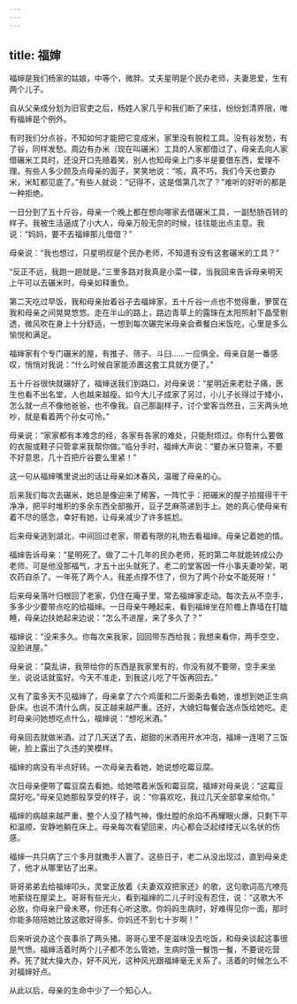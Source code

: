 ```yaml
---
---
---
```

title: 福婶
---




福婶是我们杨家的姑娘，中等个，微胖。丈夫星明是个民办老师，夫妻恩爱，生有两个儿子。

自从父亲成分划为旧官吏之后，杨姓人家几乎和我们断了来往，纷纷划清界限，唯有福婶是个例外。

有时我们分点谷，不知如何才能把它变成米，家里没有脱粒工具。没有谷发愁，有了谷，同样发愁。周边有办米（现在叫碾米）工具的人家都借过了，母亲去向人家借碾米工具时，还没开口先赔着笑，别人也知母亲上门多半是要借东西，爱理不理。有些人多少顾及点母亲的面子，笑笑地说：“咳，真不巧，我们今天也要办米，米缸都见底了。”有些人就说：“记得不，这是借第几次了？”难听的好听的都是一种拒绝。

一日分到了五十斤谷，母亲一个晚上都在想向哪家去借碾米工具，一副愁肠百转的样子。我被生活逼成了小大人，母亲万般无奈的时候，往往能出点主意。我说：“妈妈，要不去福婶那儿借借？”

母亲说：“我也想过，只星明叔是个民办老师，不知道有没有这套碾米的工具？”

“反正不远，我跑一趟就是。”三里多路对我真是小菜一碟，当我回来告诉母亲明天上午可以去碾米时，母亲如释重负。

第二天吃过早饭，我和母亲抬着谷子去福婶家，五十斤谷一点也不觉得重，箩筐在我和母亲之间晃晃悠悠。走在半山的路上，路边青草上的露珠在太阳照射下晶莹剔透，微风吹在身上十分舒适，一想到每次碾完米母亲会煮餐白米饭吃，心里是多么愉悦和满足。

福婶家有个专门碾米的屋，有推子、筛子、斗臼……一应俱全。母亲自是一番感叹，悄悄对我说：“什么时候自家能添置这套工具就方便了。”

五十斤谷很快就碾好了，福婶送我们到路口，对母亲说：“星明近来老肚子痛，医生也看不出名堂，人也越来越瘦。如今大儿子成家了另过，小儿子长得过于矮小，怎么就一点不像他爸爸，也不像我。自己那副样子，讨个堂客当然丑，三天两头地吵，就是看着两个孙女可怜。”

母亲说：“家家都有本难念的经，各家有各家的难处，只能耐烦过。你有什么要做的衣服或鞋子只管拿来我帮你做。”临分手时，福婶大声说：“要办米只管来，不要不好意思，几十百把斤谷要么里紧！”

这一句从福婶嘴里说出的话让母亲如沐春风，温暖了母亲的心。

后来我们每次去碾米，她总是像迎来了稀客，一阵忙乎：把碾米的屋子拾掇得干干净净，把平时堆积的多余东西全部搬开，豆子芝麻茶递到手上。她的真心使母亲有着不尽的感念，幸好有她，让母亲减少了许多尴尬。

后来母亲逃到湖北，中间回过老家，带着有限的礼物去看福婶。母亲记着她的情。

福婶告诉母亲：“星明死了。做了二十几年的民办老师，死的第二年就能转成公办老师，可是他没那福气，才五十出头就死了。老二的堂客因一件小事夫妻吵架，喝农药自杀了。一年死了两个人，我差点撑不住了，但为了两个孙女不能死呀！”

后来母亲落叶归根回了老家，仍住在庵子里，常去福婶家走动。每次去从不空手，多多少少要带点吃的给福婶。一日母亲午睡起来，看到福婶坐在阶檐上靠墙在打瞌睡，母亲边扶她起来边说：“怎么不进屋，来了多久了？”

福婶说：“没来多久。你每次来我家，回回带东西给我；我想来看你，两手空空，没脸进屋。”

母亲说：“莫乱讲，我带给你的东西是我家里有的，你没有就不要带，空手来坐坐，说说话就蛮好。今天不准走，到我这儿吃了午饭再回去。”

又有了蛮多天不见福婶了，母亲拿了六个鸡蛋和二斤面条去看她，谁想到她正生病卧床。也说不清什么病，反正越来越严重。还好，大媳妇每餐会送点饭给她吃。走时母亲问她想吃点什么，福婶说：“想吃米酒。”

母亲回去就做米酒。过了几天送了去，甜甜的米酒用开水冲泡，福婶一连喝了三饭碗，脸上露出了久违的笑模样。

福婶的病没有半点好转。一次母亲去看她，她说想吃霉豆腐。

次日母亲便带了霉豆腐去看她。给她喂着米饭和霉豆腐，福婶对母亲说：“这霉豆腐好吃。”母亲见她那般享受的样子，说：“你喜欢吃，我过几天全部拿来给你。”

福婶的病越来越严重，整个人没了精气神，像灶膛的余焰不再耀眼火爆，只剩下平和温顺，安静地躺在床上。母亲每次看望回来，内心都会泛起缕缕无以名状的伤感。

福婶一共只病了三个多月就撒手人寰了。这些日子，老二从没出现过，直到母亲走了，他才从哪里钻了出来。

哥哥弟弟去给福婶叩头，灵堂正放着《夫妻双双把家还》的歌，这句歌词高亢嘹亮地萦绕在屋梁上。哥哥有些光火，看到福婶的二儿子时没有忍住，说：“这歌大不必放，你母亲尸骨未寒，你还有心听这歌。你妈妈生病时，好难得见你一面，那时你能多陪陪她比放这歌好得多。你妈还不到七十岁啊！”

后来听说办这个丧事杀了两头猪。哥哥心里不是滋味没去吃饭，和母亲谈起这事很是气愤。福婶活着时两个儿子都不怎么管她，生病时饿一餐饱一餐，不要说吃营养。死了就大操大办，好不风光，这种风光跟福婶毫无关系了。活着的时候怎么不对福婶好点。

从此以后，母亲的生命中少了一个知心人。